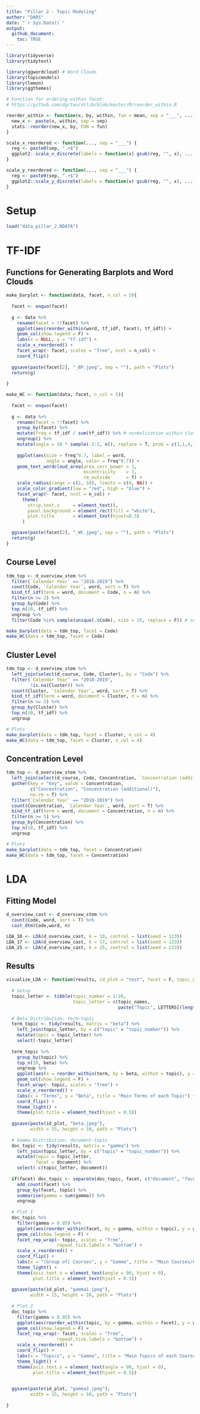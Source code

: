 ```yaml
---
title: "Pillar 2 - Topic Modeling"
author: "DARS"
date: "`r Sys.Date()`"
output: 
  github_document:
    toc: TRUE
---
```


```r
library(tidyverse)
library(tidytext)

library(ggwordcloud) # Word Clouds
library(topicmodels)
library(lemon)
library(ggthemes)
```

```r

# Function for ordering within facet:
# https://github.com/dgrtwo/drlib/blob/master/R/reorder_within.R

reorder_within <- function(x, by, within, fun = mean, sep = "___", ...) {
  new_x <- paste(x, within, sep = sep)
  stats::reorder(new_x, by, FUN = fun)
}

scale_x_reordered <- function(..., sep = "___") {
  reg <- paste0(sep, ".+$")
  ggplot2::scale_x_discrete(labels = function(x) gsub(reg, "", x), ...)
}

scale_y_reordered <- function(..., sep = "___") {
  reg <- paste0(sep, ".+$")
  ggplot2::scale_y_discrete(labels = function(x) gsub(reg, "", x), ...)
}
```

# Setup
```r
load("data_pillar_2.RDATA")
```

# TF-IDF
## Functions for Generating Barplots and Word Clouds
```r
make_barplot <- function(data, facet, n_col = 5){
  
  facet <- enquo(facet)
  
  g <- data %>%
    rename(facet = !!facet) %>%
    ggplot(aes(reorder_within(word, tf_idf, facet), tf_idf)) +
    geom_col(show.legend = F) +
    labs(x = NULL, y = "tf-idf") +
    scale_x_reordered() +
    facet_wrap(~ facet, scales = "free", ncol = n_col) +
    coord_flip()
  
  ggsave(paste(facet[2], "_BP.jpeg", sep = ""), path = "Plots")
  return(g)
  
}

make_WC <- function(data, facet, n_col = 5){
  
  facet <- enquo(facet)
  
  g <- data %>%
    rename(facet = !!facet) %>%
    group_by(facet) %>%
    mutate(freq = tf_idf / sum(tf_idf)) %>% # normalization within clusters
    ungroup() %>%
    mutate(angle = 10 * sample(-2:2, n(), replace = T, prob = c(1,1,4,1,1))) %>%
    
    ggplot(aes(size = freq^0.7, label = word, 
               angle = angle, color = freq^0.7)) +
    geom_text_wordcloud_area(area_corr_power = 1,
                             eccentricity    = 1,
                             rm_outside      = T) +
    scale_radius(range = c(2, 10), limits = c(0, NA)) +
    scale_color_gradient(low = "red", high = "blue") +
    facet_wrap(~ facet, ncol = n_col) + 
      theme(
        strip.text.x     = element_text(),
        panel.background = element_rect(fill = "white"),
        plot.title       = element_text(hjust=0.5)
      )

  ggsave(paste(facet[2], "_WC.jpeg", sep = ""), path = "Plots")
  return(g)
}
```

## Course Level
```r
tdm_top <- d_overview_stem %>%
  filter(`Calendar Year` == "2018-2019") %>%
  count(Code, `Calendar Year`, word, sort = T) %>%
  bind_tf_idf(term = word, document = Code, n = n) %>%
  filter(n >= 2) %>%
  group_by(Code) %>%
  top_n(10, tf_idf) %>%
  ungroup %>%
  filter(Code %in% sample(unique(.$Code), size = 25, replace = F)) # select 25 courses at random

make_barplot(data = tdm_top, facet = Code)
make_WC(data = tdm_top, facet = Code)
```

## Cluster Level
```r
tdm_top <- d_overview_stem %>%
  left_join(select(d_course, Code, Cluster), by = "Code") %>%
  filter(`Calendar Year` == "2018-2019",
         !is.na(Cluster)) %>%
  count(Cluster, `Calendar Year`, word, sort = T) %>%
  bind_tf_idf(term = word, document = Cluster, n = n) %>%
  filter(n >= 5) %>%
  group_by(Cluster) %>%
  top_n(10, tf_idf) %>%
  ungroup

# Plots
make_barplot(data = tdm_top, facet = Cluster, n_col = 4)
make_WC(data = tdm_top, facet = Cluster, n_col = 4)
```

## Concentration Level
```r
tdm_top <- d_overview_stem %>%
  left_join(select(d_course, Code, Concentration, `Concentration (additional)`), by = "Code") %>%
  gather(key = "key", value = Concentration,
         c("Concentration", "Concentration (additional)"),
         na.rm = T) %>%
  filter(`Calendar Year` == "2018-2019") %>%
  count(Concentration, `Calendar Year`, word, sort = T) %>%
  bind_tf_idf(term = word, document = Concentration, n = n) %>%
  filter(n >= 5) %>%
  group_by(Concentration) %>%
  top_n(10, tf_idf) %>%
  ungroup

# Plots
make_barplot(data = tdm_top, facet = Concentration)
make_WC(data = tdm_top, facet = Concentration)
```

# LDA

## Fitting Model
```r
d_overview_cast <- d_overview_stem %>%
  count(Code, word, sort = T) %>%
  cast_dtm(Code,word, n)
```

```r
LDA_10 <- LDA(d_overview_cast, k = 10, control = list(seed = 123))
LDA_17 <- LDA(d_overview_cast, k = 17, control = list(seed = 123))
LDA_25 <- LDA(d_overview_cast, k = 25, control = list(seed = 123))
```

## Results

```r
visualize_LDA <- function(results, id_plot = "test", facet = F, topic_names = NULL){
  
  # Setup
  topic_letter <- tibble(topic_number = 1:26,
                         topic_letter = c(topic_names,
                                          paste("Topic", LETTERS[(length(topic_names)+1) : 26])))
  
  # Beta Distribution: term-topic
  term_topic <- tidy(results, matrix = "beta") %>%
    left_join(topic_letter, by = c("topic" = "topic_number")) %>%
    mutate(topic = topic_letter) %>%
    select(-topic_letter)
  
  term_topic %>%
    group_by(topic) %>%
    top_n(10, beta) %>%
    ungroup %>%
    ggplot(aes(x = reorder_within(term, by = beta, within = topic), y = beta, fill = topic)) +
    geom_col(show.legend = F) +
    facet_wrap(~ topic, scales = "free") +
    scale_x_reordered() +
    labs(x = "Terms", y = "Beta", title = "Main Terms of each Topic") +
    coord_flip() +
    theme_light() +
    theme(plot.title = element_text(hjust = 0.5))
  
  ggsave(paste(id_plot, "beta.jpeg"),
         width = 15, height = 10, path = "Plots")
  
  # Gamma Distribution: document-topic
  doc_topic <- tidy(results, matrix = "gamma") %>%
    left_join(topic_letter, by = c("topic" = "topic_number")) %>%
    mutate(topic = topic_letter,
           facet = document) %>%
    select(-c(topic_letter, document))
  
  if(facet) doc_topic <- separate(doc_topic, facet, c("document", "facet"), sep = "_") %>%
    add_count(facet) %>%
    group_by(facet, topic) %>%
    summarise(gamma = sum(gamma)) %>%
    ungroup
  
  # Plot 1
  doc_topic %>%
    filter(gamma > 0.05) %>%
    ggplot(aes(reorder_within(facet, by = gamma, within = topic), y = gamma, fill = facet)) +
    geom_col(show.legend = F) +
    facet_rep_wrap(~ topic, scales = "free",
                   repeat.tick.labels = "bottom") +
    scale_x_reordered() +
    coord_flip() +
    labs(x = "(Group of) Courses", y = "Gamma", title = "Main Courses/Clusters of each Topic") +
    theme_light() +
    theme(axis.text.x = element_text(angle = 90, hjust = 0),
          plot.title = element_text(hjust = 0.5))
  
  ggsave(paste(id_plot, "gamma1.jpeg"),
         width = 15, height = 10, path = "Plots")
  
  # Plot 2
  doc_topic %>%
    filter(gamma > 0.05) %>%
    ggplot(aes(reorder_within(topic, by = gamma, within = facet), y = gamma, fill = topic)) +
    geom_col(show.legend = F) +
    facet_rep_wrap(~ facet, scales = "free",
                   repeat.tick.labels = "bottom") +
    scale_x_reordered() +
    coord_flip() +
    labs(x = "Topics", y = "Gamma", title = "Main Topics of each Courses/Cluster") +
    theme_light() +
    theme(axis.text.x = element_text(angle = 90, hjust = 0),
          plot.title = element_text(hjust = 0.5))

  
  ggsave(paste(id_plot, "gamma2.jpeg"),
         width = 15, height = 10, path = "Plots")
  
}
```

